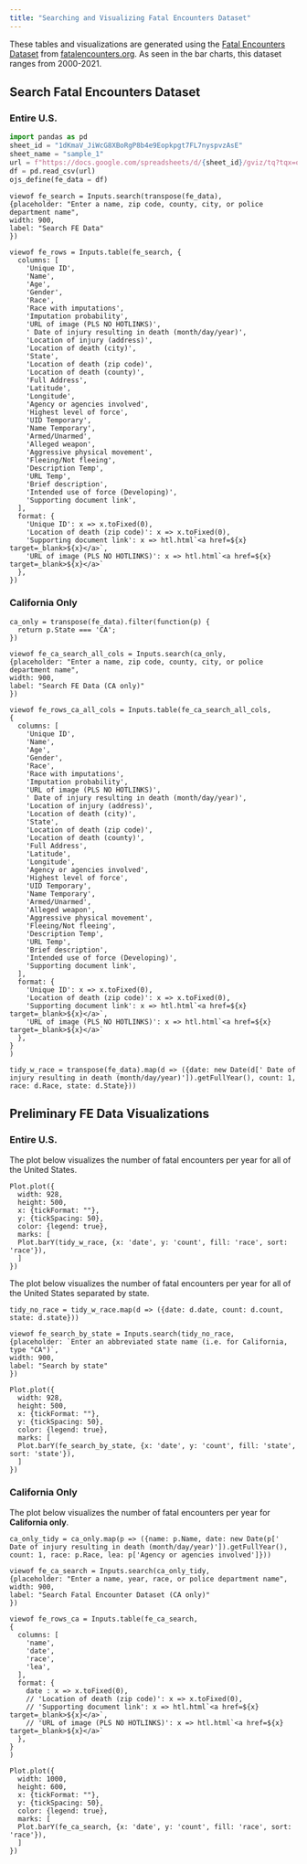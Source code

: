 ```yaml
---
title: "Searching and Visualizing Fatal Encounters Dataset"
--- 
```


These tables and visualizations are generated using the [Fatal Encounters Dataset](https://docs.google.com/spreadsheets/d/1dKmaV_JiWcG8XBoRgP8b4e9Eopkpgt7FL7nyspvzAsE/edit#gid=0) from [fatalencounters.org](https://fatalencounters.org/). As seen in the bar charts, this dataset ranges from 2000-2021.


## Search Fatal Encounters Dataset
### Entire U.S.
```python
import pandas as pd
sheet_id = "1dKmaV_JiWcG8XBoRgP8b4e9Eopkpgt7FL7nyspvzAsE"
sheet_name = "sample_1"
url = f"https://docs.google.com/spreadsheets/d/{sheet_id}/gviz/tq?tqx=out:csv&sheet={sheet_name}"
df = pd.read_csv(url)
ojs_define(fe_data = df)
```

```ojs
viewof fe_search = Inputs.search(transpose(fe_data), 
{placeholder: "Enter a name, zip code, county, city, or police department name", 
width: 900,
label: "Search FE Data"
})
```

```ojs
viewof fe_rows = Inputs.table(fe_search, {
  columns: [
    'Unique ID',
    'Name',
    'Age',
    'Gender',
    'Race',
    'Race with imputations',
    'Imputation probability',
    'URL of image (PLS NO HOTLINKS)',
    ' Date of injury resulting in death (month/day/year)',
    'Location of injury (address)',
    'Location of death (city)',
    'State',
    'Location of death (zip code)',
    'Location of death (county)',
    'Full Address',
    'Latitude',
    'Longitude',
    'Agency or agencies involved',
    'Highest level of force',
    'UID Temporary',
    'Name Temporary',
    'Armed/Unarmed',
    'Alleged weapon',
    'Aggressive physical movement',
    'Fleeing/Not fleeing',
    'Description Temp',
    'URL Temp',
    'Brief description',
    'Intended use of force (Developing)',
    'Supporting document link',
  ],
  format: {
    'Unique ID': x => x.toFixed(0),
    'Location of death (zip code)': x => x.toFixed(0),
    'Supporting document link': x => htl.html`<a href=${x} target=_blank>${x}</a>`,
    'URL of image (PLS NO HOTLINKS)': x => htl.html`<a href=${x} target=_blank>${x}</a>`
  },
})
```

### California Only
```ojs
ca_only = transpose(fe_data).filter(function(p) {
  return p.State === 'CA';
})
```
```ojs
viewof fe_ca_search_all_cols = Inputs.search(ca_only, 
{placeholder: "Enter a name, zip code, county, city, or police department name", 
width: 900,
label: "Search FE Data (CA only)"
})
```

```ojs
viewof fe_rows_ca_all_cols = Inputs.table(fe_ca_search_all_cols, 
{
  columns: [
    'Unique ID',
    'Name',
    'Age',
    'Gender',
    'Race',
    'Race with imputations',
    'Imputation probability',
    'URL of image (PLS NO HOTLINKS)',
    ' Date of injury resulting in death (month/day/year)',
    'Location of injury (address)',
    'Location of death (city)',
    'State',
    'Location of death (zip code)',
    'Location of death (county)',
    'Full Address',
    'Latitude',
    'Longitude',
    'Agency or agencies involved',
    'Highest level of force',
    'UID Temporary',
    'Name Temporary',
    'Armed/Unarmed',
    'Alleged weapon',
    'Aggressive physical movement',
    'Fleeing/Not fleeing',
    'Description Temp',
    'URL Temp',
    'Brief description',
    'Intended use of force (Developing)',
    'Supporting document link',
  ],
  format: {
    'Unique ID': x => x.toFixed(0),
    'Location of death (zip code)': x => x.toFixed(0),
    'Supporting document link': x => htl.html`<a href=${x} target=_blank>${x}</a>`,
    'URL of image (PLS NO HOTLINKS)': x => htl.html`<a href=${x} target=_blank>${x}</a>`
  },
} 
)
```

```ojs
tidy_w_race = transpose(fe_data).map(d => ({date: new Date(d[' Date of injury resulting in death (month/day/year)']).getFullYear(), count: 1, race: d.Race, state: d.State}))
```

## Preliminary FE Data Visualizations
### Entire U.S.
The plot below visualizes the number of fatal encounters per year for all of the United States.



```ojs
Plot.plot({
  width: 928,
  height: 500,
  x: {tickFormat: ""},
  y: {tickSpacing: 50},
  color: {legend: true},
  marks: [
  Plot.barY(tidy_w_race, {x: 'date', y: 'count', fill: 'race', sort: 'race'}),
  ]
})
```
The plot below visualizes the number of fatal encounters per year for all of the United States separated by state.
```ojs
tidy_no_race = tidy_w_race.map(d => ({date: d.date, count: d.count, state: d.state}))
```
```ojs
viewof fe_search_by_state = Inputs.search(tidy_no_race, 
{placeholder: `Enter an abbreviated state name (i.e. for California, type "CA")`, 
width: 900,
label: "Search by state"
})
```

```ojs
Plot.plot({
  width: 928,
  height: 500,
  x: {tickFormat: ""},
  y: {tickSpacing: 50},
  color: {legend: true},
  marks: [
  Plot.barY(fe_search_by_state, {x: 'date', y: 'count', fill: 'state', sort: 'state'}),
  ]
})
```

### California Only
The plot below visualizes the number of fatal encounters per year for **California only**.
```ojs
ca_only_tidy = ca_only.map(p => ({name: p.Name, date: new Date(p[' Date of injury resulting in death (month/day/year)']).getFullYear(), count: 1, race: p.Race, lea: p['Agency or agencies involved']}))
```

```ojs
viewof fe_ca_search = Inputs.search(ca_only_tidy, 
{placeholder: "Enter a name, year, race, or police department name", 
width: 900,
label: "Search Fatal Encounter Dataset (CA only)"
})
```

```ojs
viewof fe_rows_ca = Inputs.table(fe_ca_search, 
{
  columns: [
    'name',
    'date',
    'race',
    'lea',
  ],
  format: {
    date : x => x.toFixed(0),
    // 'Location of death (zip code)': x => x.toFixed(0),
    // 'Supporting document link': x => htl.html`<a href=${x} target=_blank>${x}</a>`,
    // 'URL of image (PLS NO HOTLINKS)': x => htl.html`<a href=${x} target=_blank>${x}</a>`
  },
} 
)
```


```ojs
Plot.plot({
  width: 1000,
  height: 600,
  x: {tickFormat: ""},
  y: {tickSpacing: 50},
  color: {legend: true},
  marks: [
  Plot.barY(fe_ca_search, {x: 'date', y: 'count', fill: 'race', sort: 'race'}),
  ]
})
```






